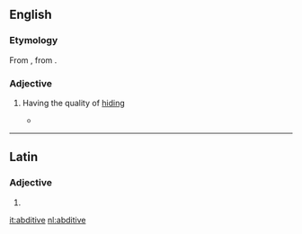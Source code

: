 ==English==

===Etymology===
From {{etyl|la|en}} {{term/t|la|abditīvus||removed or separated from}}, from {{term/t|la|abdō||hide, conceal}}.

===Adjective===
{{en-adj|-}}

# {{context|rare|lang=en}} Having the quality of [[hiding]]
#* {{quote-book|title=The alternative: a study in psychology|year=1882|passage=Concepts are either '''''abditive''''' or ''inabditive''; the former being those that do, and the latter those that do not, hide the plurality of the kind they symbolise.}}

----

==Latin==

===Adjective===
{{la-adj-form|abditīve}}

# {{inflection of|abditīvus||voc|m|s|lang=la}}

[[it:abditive]]
[[nl:abditive]]